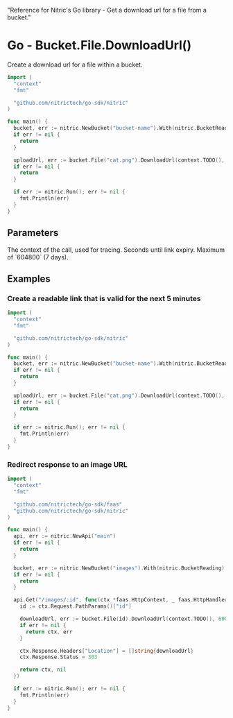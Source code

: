   "Reference for Nitric's Go library - Get a download url for a file from a bucket."

# Go - Bucket.File.DownloadUrl()

Create a download url for a file within a bucket.

```go
import (
  "context"
  "fmt"

  "github.com/nitrictech/go-sdk/nitric"
)

func main() {
  bucket, err := nitric.NewBucket("bucket-name").With(nitric.BucketReading)
  if err != nil {
    return
  }

  uploadUrl, err := bucket.File("cat.png").DownloadUrl(context.TODO(), 3600)
  if err != nil {
    return
  }

  if err := nitric.Run(); err != nil {
    fmt.Println(err)
  }
}
```

## Parameters

<Properties>
  <Property name="ctx" required type="context">
    The context of the call, used for tracing.
  </Property>
  <Property name="expiry" required type="int">
    Seconds until link expiry. Maximum of `604800` (7 days).
  </Property>
</Properties>

## Examples

### Create a readable link that is valid for the next 5 minutes

```go
import (
  "context"
  "fmt"

  "github.com/nitrictech/go-sdk/nitric"
)

func main() {
  bucket, err := nitric.NewBucket("bucket-name").With(nitric.BucketReading)
  if err != nil {
    return
  }

  uploadUrl, err := bucket.File("cat.png").DownloadUrl(context.TODO(), 300)
  if err != nil {
    return
  }

  if err := nitric.Run(); err != nil {
    fmt.Println(err)
  }
}
```

### Redirect response to an image URL

```go
import (
  "context"
  "fmt"

  "github.com/nitrictech/go-sdk/faas"
  "github.com/nitrictech/go-sdk/nitric"
)

func main() {
  api, err := nitric.NewApi("main")
  if err != nil {
    return
  }

  bucket, err := nitric.NewBucket("images").With(nitric.BucketReading)
  if err != nil {
    return
  }

  api.Get("/images/:id", func(ctx *faas.HttpContext, _ faas.HttpHandler) (*faas.HttpContext, error) {
    id := ctx.Request.PathParams()["id"]

    downloadUrl, err := bucket.File(id).DownloadUrl(context.TODO(), 600)
    if err != nil {
      return ctx, err
    }

    ctx.Response.Headers["Location"] = []string{downloadUrl}
    ctx.Response.Status = 303

    return ctx, nil
  })

  if err := nitric.Run(); err != nil {
    fmt.Println(err)
  }
}
```
